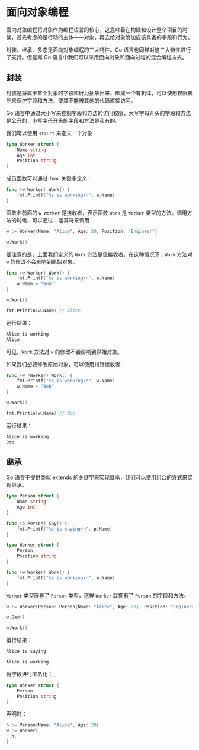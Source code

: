 
<Breadcrumb title="Go面向对象编程" />

# 面向对象编程

面向对象编程将对象作为编程语言的核心，这意味着在构建和设计整个项目的时候，首先考虑的是行动的主体——对象，再去给对象附加应该具备的字段和行为。

封装、继承、多态是面向对象编程的三大特性。Go 语言也同样对这三大特性进行了支持。但是再 Go 语言中我们可以采用面向对象和面向过程的混合编程方式。

## 封装

封装是将属于某个对象的字段和行为抽象出来，形成一个有机体，可以使用权限机制来保护字段和方法，使其不能被其他的代码直接访问。

Go 语言中通过大小写来控制字段和方法的访问权限，大写字母开头的字段和方法是公开的，小写字母开头的字段和方法是私有的。

我们可以使用 `struct` 来定义一个对象：

```go
type Worker struct {
    Name string
    Age int
    Position string
}
```

成员函数可以通过 `func` 关键字定义：

```go
func (w Worker) Work() {
    fmt.Printf("%s is working\n", w.Name)
}
```

函数名前面的 `w Worker` 是接收者，表示函数 `Work` 是 `Worker` 类型的方法。调用方法的时候，可以通过 `.` 运算符来调用：

```go
w := Worker{Name: "Alice", Age: 20, Position: "Engineer"}

w.Work()
```

要注意的是，上面我们定义的 `Work` 方法是值接收者，在这种情况下，`Work` 方法对 `w` 的修改不会影响到原始对象。

```go
func (w Worker) Work() {
    fmt.Printf("%s is working\n", w.Name)
    w.Name = "Bob"
}

w.Work()

fmt.Println(w.Name) // Alice
```

运行结果：

```bash
Alice is working
Alice
```

可见，`Work` 方法对 `w` 的修改不会影响到原始对象。

如果我们想要修改原始对象，可以使用指针接收者：

```go
func (w *Worker) Work() {
    fmt.Printf("%s is working\n", w.Name)
    w.Name = "Bob"
}

w.Work()

fmt.Println(w.Name) // Bob
```

运行结果：

```bash
Alice is working
Bob
```

## 继承

Go 语言不提供类似 extends 的关键字来实现继承，我们可以使用组合的方式来实现继承。

```go
type Person struct {
    Name string
    Age int
}

func (p Person) Say() {
    fmt.Printf("%s is saying\n", p.Name)
}

type Worker struct {
    Person
    Position string
}

func (w Worker) Work() {
    fmt.Printf("%s is working\n", w.Name)
}
```

`Worker` 类型嵌套了 `Person` 类型，这样 `Worker` 就拥有了 `Person` 的字段和方法。

```go
w := Worker{Person: Person{Name: "Alice", Age: 20}, Position: "Engineer"}

w.Say()

w.Work()
```

运行结果：

```bash
Alice is saying

Alice is working
```

将字段进行匿名化：

```go
type Worker struct {
    Person
    Position string
}
```
声明时：

```go
h := Person{Name: "Alice", Age: 20}
w := Worker{
  h,
}
```
